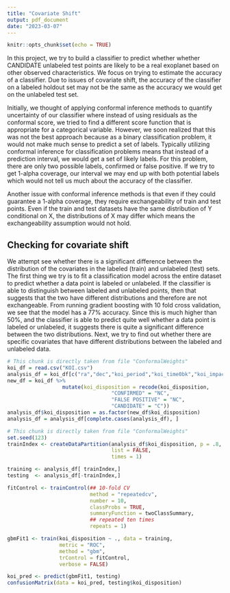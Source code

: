 ```yaml
---
title: "Covariate Shift"
output: pdf_document
date: "2023-03-07"
---
```


```r
knitr::opts_chunk$set(echo = TRUE)
```
In this project, we try to build a classifier to predict whether whether CANDIDATE unlabeled test points are likely to be a real exoplanet based on other observed characteristics. We focus on trying to estimate the accuracy of a classifier. Due to issues of covariate shift, the accuracy of the classifier on a labeled holdout set may not be the same as the accuracy we would get on the unlabeled test set. 

Initially, we thought of applying conformal inference methods to quantify uncertainty of our classifier where instead of using residuals as the conformal score, we tried to find a different score function that is appropriate for a categorical variable. However, we soon realized that this was not the best approach because as a binary classification problem, it would not make much sense to predict a set of labels. Typically utilizing conformal inference for classification problems means that instead of a prediction interval, we would get a set of likely labels. For this problem, there are only two possible labels, confirmed or false positive. If we try to get 1-alpha coverage, our interval we may end up with both potential labels which would not tell us much about the accuracy of the classifier.

Another issue with conformal inference methods is that even if they could guarantee a 1-alpha coverage, they require exchangeability of train and test points. Even if the train and test datasets have the same distribution of Y conditional on X, the distributions of X may differ which means the exchangeability assumption would not hold.

## Checking for covariate shift

We attempt see whether there is a significant difference between the distribution of the covariates in the labeled (train) and unlabeled (test) sets. The first thing we try is to fit a classification model across the entire dataset to predict whether a data point is labeled or unlabeled. If the classifier is able to distinguish between labeled and unlabeled points, then that suggests that the two have different distributions and therefore are not exchangeable. From running gradient boosting with 10 fold cross validation, we see that the model has a 77% accuracy. Since this is much higher than 50%, and the classifier is able to predict quite well whether a data point is labeled or unlabeled, it suggests there is quite a significant difference between the two distributions. Next, we try to find out whether there are specific covariates that have different distributions between the labeled and unlabeled data.

```r
# This chunk is directly taken from file "ConformalWeights"
koi_df = read.csv("KOI.csv")
analysis_df = koi_df[c("ra","dec","koi_period","koi_time0bk","koi_impact","koi_duration","koi_depth","koi_prad","koi_teq","koi_insol","koi_steff","koi_slogg","koi_srad","koi_disposition")]
new_df = koi_df %>%
                  mutate(koi_disposition = recode(koi_disposition,
                                  "CONFIRMED" = "NC",
                                  "FALSE POSITIVE" = "NC",
                                  "CANDIDATE" = "C"))
analysis_df$koi_disposition = as.factor(new_df$koi_disposition)
analysis_df = analysis_df[complete.cases(analysis_df), ]
```

```r
# This chunk is directly taken from file "ConformalWeights"
set.seed(123)
trainIndex <- createDataPartition(analysis_df$koi_disposition, p = .8, 
                                  list = FALSE, 
                                  times = 1)

training <- analysis_df[ trainIndex,]
testing  <- analysis_df[-trainIndex,]

fitControl <- trainControl(## 10-fold CV
                           method = "repeatedcv",
                           number = 10,
                           classProbs = TRUE,
                           summaryFunction = twoClassSummary,
                           ## repeated ten times
                           repeats = 1)

gbmFit1 <- train(koi_disposition ~ ., data = training, 
                 metric = "ROC",
                 method = "gbm", 
                 trControl = fitControl,
                 verbose = FALSE)

koi_pred <- predict(gbmFit1, testing)
confusionMatrix(data = koi_pred, testing$koi_disposition)
``` 